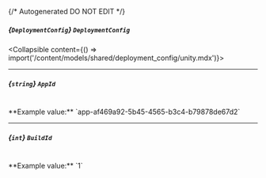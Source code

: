 {/* Autogenerated DO NOT EDIT  */}

##### *{`DeploymentConfig`}* `DeploymentConfig`
<Collapsible content={() => import('/content/models/shared/deployment_config/unity.mdx')}>
</Collapsible>

---
##### *{`string`}* `AppId`
<br/>
**Example value:** `app-af469a92-5b45-4565-b3c4-b79878de67d2`

---
##### *{`int`}* `BuildId`
<br/>
**Example value:** `1`

